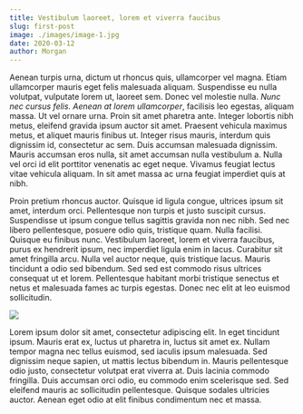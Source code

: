 ```yaml
---
title: Vestibulum laoreet, lorem et viverra faucibus
slug: first-post
image: ./images/image-1.jpg
date: 2020-03-12
author: Morgan
---
```


Aenean turpis urna, dictum ut rhoncus quis, ullamcorper vel magna. Etiam ullamcorper mauris eget felis malesuada aliquam. Suspendisse eu nulla volutpat, vulputate lorem ut, laoreet sem. Donec vel molestie nulla. _Nunc nec cursus felis. Aenean at lorem ullamcorper_, facilisis leo egestas, aliquam massa. Ut vel ornare urna. Proin sit amet pharetra ante. Integer lobortis nibh metus, eleifend gravida ipsum auctor sit amet. Praesent vehicula maximus metus, et aliquet mauris finibus ut. Integer risus mauris, interdum quis dignissim id, consectetur ac sem. Duis accumsan malesuada dignissim. Mauris accumsan eros nulla, sit amet accumsan nulla vestibulum a. Nulla vel orci id elit porttitor venenatis ac eget neque. Vivamus feugiat lectus vitae vehicula aliquam. In sit amet massa ac urna feugiat imperdiet quis at nibh.

Proin pretium rhoncus auctor. Quisque id ligula congue, ultrices ipsum sit amet, interdum orci. Pellentesque non turpis et justo suscipit cursus. Suspendisse ut ipsum congue tellus sagittis gravida non nec nibh. Sed nec libero pellentesque, posuere odio quis, tristique quam. Nulla facilisi. Quisque eu finibus nunc. Vestibulum laoreet, lorem et viverra faucibus, purus ex hendrerit ipsum, nec imperdiet ligula enim in lacus. Curabitur sit amet fringilla arcu. Nulla vel auctor neque, quis tristique lacus. Mauris tincidunt a odio sed bibendum. Sed sed est commodo risus ultrices consequat ut et lorem. Pellentesque habitant morbi tristique senectus et netus et malesuada fames ac turpis egestas. Donec nec elit at leo euismod sollicitudin.

![](./images/image-1.jpg)

Lorem ipsum dolor sit amet, consectetur adipiscing elit. In eget tincidunt ipsum. Mauris erat ex, luctus ut pharetra in, luctus sit amet ex. Nullam tempor magna nec tellus euismod, sed iaculis ipsum malesuada. Sed dignissim neque sapien, ut mattis lectus bibendum in. Mauris pellentesque odio justo, consectetur volutpat erat viverra at. Duis lacinia commodo fringilla. Duis accumsan orci odio, eu commodo enim scelerisque sed. Sed eleifend mauris ac sollicitudin pellentesque. Quisque sodales ultricies auctor. Aenean eget odio at elit finibus condimentum nec et massa.
